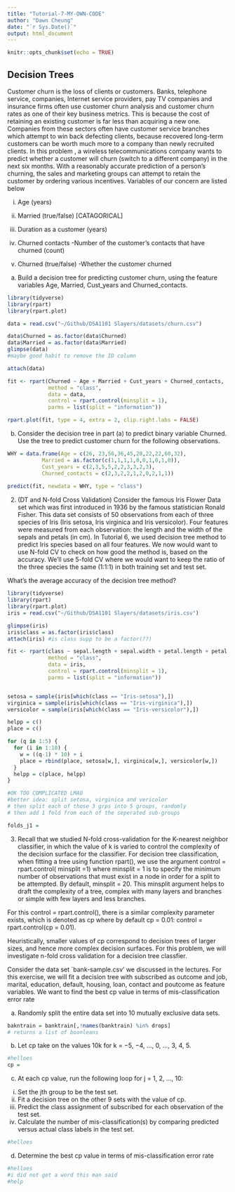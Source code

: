 ```yaml
---
title: "Tutorial-7-MY-OWN-CODE"
author: "Dawn Cheung"
date: "`r Sys.Date()`"
output: html_document
---
```


```r
knitr::opts_chunk$set(echo = TRUE)
```

## Decision Trees

Customer churn is the loss of clients or customers. Banks, telephone service, companies, Internet service providers, pay TV companies and insurance firms often use customer churn analysis and customer churn rates as one of their key business metrics. This is because the cost of retaining an existing customer is far less than acquiring a new one. Companies from these sectors often have customer service branches which attempt to win back defecting clients, because recovered long-term customers can be worth much more to a company than newly recruited clients.
In this problem , a wireless telecommunications company wants to predict whether a customer will churn (switch to a different company) in the next six months. With a reasonably accurate prediction of a person's churning, the sales and marketing groups can attempt to retain the customer by ordering various incentives. Variables of our concern are listed below


(i) Age (years)

(ii) Married (true/false) [CATAGORICAL]

(iii) Duration as a customer (years)

(iv) Churned contacts -Number of the customer's contacts that have churned (count)

(v) Churned (true/false) -Whether the customer churned



(a) Build a decision tree for predicting customer churn, using the feature variables Age, Married, Cust_years and Churned_contacts.
```r
library(tidyverse)
library(rpart)
library(rpart.plot)

data = read.csv("~/Github/DSA1101 Slayers/datasets/churn.csv")

data$Churned = as.factor(data$Churned)
data$Married = as.factor(data$Married)
glimpse(data)
#maybe good habit to remove the ID column

attach(data)

fit <- rpart(Churned ~ Age + Married + Cust_years + Churned_contacts,
             method = "class",
             data = data,
             control = rpart.control(minsplit = 1),
             parms = list(split = "information"))

rpart.plot(fit, type = 4, extra = 2, clip.right.labs = FALSE)

```


(b) Consider the decision tree in part (a) to predict binary variable Churned. Use the tree to predict customer churn for the following observations.
```r
WHY = data.frame(Age = c(26, 23,56,36,45,28,22,22,60,32),
           Married = as.factor(c(1,1,1,1,0,0,1,0,1,0)),
           Cust_years = c(2,3,5,5,2,2,3,3,2,3),
           Churned_contacts = c(2,3,2,2,1,2,0,2,1,1))
           
predict(fit, newdata = WHY, type = "class")
```

2. (DT and N-fold Cross Validation) Consider the famous Iris Flower Data set which was first introduced in 1936 by the famous statistician Ronald Fisher. This data set consists of 50 observations from each of three species of Iris (Iris setosa, Iris virginica and Iris versicolor).
Four features were measured from each observation: the length and the width of the sepals and petals (in cm).
In Tutorial 6, we used decision tree method to predict Iris species based on all four features. We now would want to use N-fold CV to check on how good the method is, based on the accuracy. We'll use 5-fold CV where we would want to keep the ratio of the three species the same (1:1:1) in both training set and test set.


What's the average accuracy of the decision tree method?
```r
library(tidyverse)
library(rpart)
library(rpart.plot)
iris = read.csv("~/Github/DSA1101 Slayers/datasets/iris.csv")

glimpse(iris)
iris$class = as.factor(iris$class)
attach(iris) #is class supp to be a factor(??)

fit <- rpart(class ~ sepal.length + sepal.width + petal.length + petal.width,
             method = "class",
             data = iris,
             control = rpart.control(minsplit = 1),
             parms = list(split = "information"))


setosa = sample(iris[which(class == "Iris-setosa"),])
virginica = sample(iris[which(class == "Iris-virginica"),])
versicolor = sample(iris[which(class == "Iris-versicolor"),])

helpp = c()
place = c()

for (q in 1:5) {
  for (i in 1:10) {
    w = ((q-1) * 10) + i
    place = rbind(place, setosa[w,], virginica[w,], versicolor[w,])
  }
  helpp = c(place, helpp)
}

#OK TOO COMPLICATED LMAO
#better idea: split setosa, virginica and vericolor
# then split each of those 3 grps into 5 groups, randomly
# then add 1 fold from each of the seperated sub-groups

folds_j1 = 

```

3.  Recall that we studied N-fold cross-validation for the K-nearest neighbor classifier, in which the value of k is varied to control the complexity of the decision surface for the classifier. For decision tree classification, when fitting a tree using function rpart(), we use the argument
control = rpart.control( minsplit =1) where minsplit = 1 is to specify the minimum number of observations that must exist in a node in
order for a split to be attempted. By default, minsplit = 20. This minsplit argument helps to draft the complexity of a tree, complex with many layers and branches or simple with few layers and less branches.

For this control = rpart.control(), there is a similar complexity parameter exists, which is denoted as cp where by default cp = 0.01: control = rpart.control(cp = 0.01).

Heuristically, smaller values of cp correspond to decision trees of larger sizes, and hence more complex decision surfaces.
For this problem, we will investigate n-fold cross validation for a decision tree classfier.

Consider the data set `bank-sample.csv' we discussed in the lectures. For this exercise, we will fit a decision tree with subscribed as outcome and job, marital, education, default, housing, loan, contact and poutcome as feature variables. We want to find the best cp value in terms of mis-classification error rate


(a) Randomly split the entire data set into 10 mutually exclusive data sets.
```r
bakntrain = banktrain[,!names(banktrain) %in% drops]
# returns a list of boonleans
```


(b) Let cp take on the values 10k for k = −5, −4, ..., 0, ..., 3, 4, 5.
```r
#helloes
cp = 
```


(c) At each cp value, run the following loop for j = 1, 2, ..., 10:
i. Set the jth group to be the test set.
ii. Fit a decision tree on the other 9 sets with the value of cp.
iii. Predict the class assignment of subscribed for each observation of the test set.
iv. Calculate the number of mis-classification(s) by comparing predicted versus actual class labels
in the test set.
```r
#helloes
```


(d) Determine the best cp value in terms of mis-classification error rate
```r
#helloes
#i did not get a word this man said
#help
```


